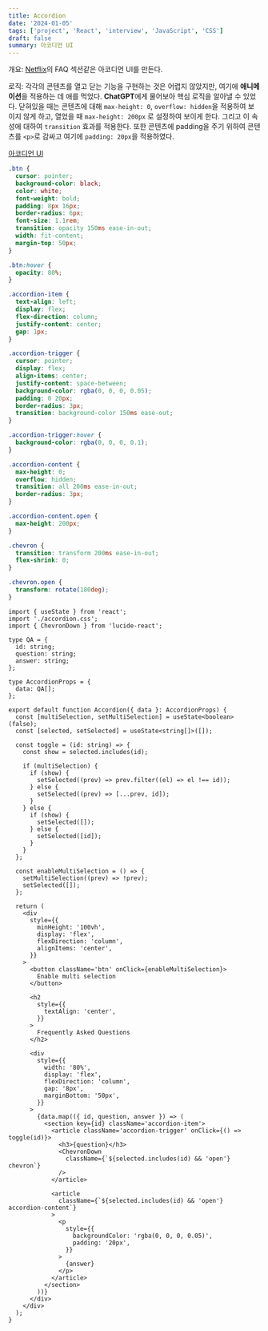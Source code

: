 ```yaml
---
title: Accordion
date: '2024-01-05'
tags: ['project', 'React', 'interview', 'JavaScript', 'CSS']
draft: false
summary: 아코디언 UI
---
```


개요: [Netflix](https://www.netflix.com/kr-en/)의 FAQ 섹션같은 아코디언 UI를 만든다.

로직: 각각의 콘텐츠를 열고 닫는 기능을 구현하는 것은 어렵지 않았지만, 여기에 **애니메이션**을 적용하는 데 애를 먹었다. **ChatGPT**에게 물어보아 핵심 로직을 알아낼 수 있었다.
닫혀있을 때는 콘텐츠에 대해 `max-height: 0`, `overflow: hidden`을 적용하여 보이지 않게 하고, 열었을 때 `max-height: 200px` 로 설정하여 보이게 한다. 그리고 이 속성에 대하여 `transition` 효과를 적용한다. 또한 콘텐츠에 padding을 주기 위하여 콘텐츠를 `<p>`로 감싸고 여기에 `padding: 20px`을 적용하였다.

[아코디언 UI](https://github.com/Valentin1495/React-Projects-for-Interview/tree/main/src/components/Accordion)

```css:src/components/Accordion/accordion.css
.btn {
  cursor: pointer;
  background-color: black;
  color: white;
  font-weight: bold;
  padding: 8px 16px;
  border-radius: 6px;
  font-size: 1.1rem;
  transition: opacity 150ms ease-in-out;
  width: fit-content;
  margin-top: 50px;
}

.btn:hover {
  opacity: 80%;
}

.accordion-item {
  text-align: left;
  display: flex;
  flex-direction: column;
  justify-content: center;
  gap: 1px;
}

.accordion-trigger {
  cursor: pointer;
  display: flex;
  align-items: center;
  justify-content: space-between;
  background-color: rgba(0, 0, 0, 0.05);
  padding: 0 20px;
  border-radius: 3px;
  transition: background-color 150ms ease-out;
}

.accordion-trigger:hover {
  background-color: rgba(0, 0, 0, 0.1);
}

.accordion-content {
  max-height: 0;
  overflow: hidden;
  transition: all 200ms ease-in-out;
  border-radius: 3px;
}

.accordion-content.open {
  max-height: 200px;
}

.chevron {
  transition: transform 200ms ease-in-out;
  flex-shrink: 0;
}

.chevron.open {
  transform: rotate(180deg);
}
```

```tsx:src/components/Accordion/accordion.tsx
import { useState } from 'react';
import './accordion.css';
import { ChevronDown } from 'lucide-react';

type QA = {
  id: string;
  question: string;
  answer: string;
};

type AccordionProps = {
  data: QA[];
};

export default function Accordion({ data }: AccordionProps) {
  const [multiSelection, setMultiSelection] = useState<boolean>(false);
  const [selected, setSelected] = useState<string[]>([]);

  const toggle = (id: string) => {
    const show = selected.includes(id);

    if (multiSelection) {
      if (show) {
        setSelected((prev) => prev.filter((el) => el !== id));
      } else {
        setSelected((prev) => [...prev, id]);
      }
    } else {
      if (show) {
        setSelected([]);
      } else {
        setSelected([id]);
      }
    }
  };

  const enableMultiSelection = () => {
    setMultiSelection((prev) => !prev);
    setSelected([]);
  };

  return (
    <div
      style={{
        minHeight: '100vh',
        display: 'flex',
        flexDirection: 'column',
        alignItems: 'center',
      }}
    >
      <button className='btn' onClick={enableMultiSelection}>
        Enable multi selection
      </button>

      <h2
        style={{
          textAlign: 'center',
        }}
      >
        Frequently Asked Questions
      </h2>

      <div
        style={{
          width: '80%',
          display: 'flex',
          flexDirection: 'column',
          gap: '8px',
          marginBottom: '50px',
        }}
      >
        {data.map(({ id, question, answer }) => (
          <section key={id} className='accordion-item'>
            <article className='accordion-trigger' onClick={() => toggle(id)}>
              <h3>{question}</h3>
              <ChevronDown
                className={`${selected.includes(id) && 'open'} chevron`}
              />
            </article>

            <article
              className={`${selected.includes(id) && 'open'} accordion-content`}
            >
              <p
                style={{
                  backgroundColor: 'rgba(0, 0, 0, 0.05)',
                  padding: '20px',
                }}
              >
                {answer}
              </p>
            </article>
          </section>
        ))}
      </div>
    </div>
  );
}
```